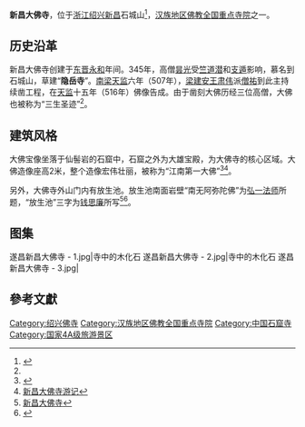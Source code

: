 {{文物保护单位
| 级别 = 全国
| Cat = 浙江全国重点文物保护单位
| 省区市 = 浙江省
| 名称 = 大佛寺石弥勒像
| 图片 = 
| 编号 = 7-1524-4-027
| 分类 = 石刻及其他
| 时代 = 南北朝
| 所在 = [[绍兴市|绍兴市]][[新昌县|新昌县]]
| 登录 = 2013年3月
}}
'''新昌大佛寺'''，位于[[浙江省|浙江]][[绍兴市|绍兴]][[新昌县|新昌]]石城山<ref>{{Cite web |url=http://www.zj.xinhuanet.com/2007special/2007-10/03/content_11318758.htm |title="十一"心灵最宁静的去处：新昌大佛寺 |access-date=2009-09-03 |archive-date=2016-03-04 |archive-url=https://web.archive.org/web/20160304130503/http://www.zj.xinhuanet.com/2007special/2007-10/03/content_11318758.htm |dead-url=yes }}</ref>，[[汉族地区佛教全国重点寺院|汉族地区佛教全国重点寺院]]之一。<!-- 大佛寺佛像十分壮丽宏伟，希望有照片的朋友能够在此补充，或与我联系，谢谢！- Walter Grassroot -->

== 历史沿革 ==
新昌大佛寺创建于[[东晋|东晋]][[永和_(晋穆帝)|永和]]年间。345年，高僧[[昙光|昙光]]受[[竺道潜|竺道潜]]和[[支遁|支遁]]影响，慕名到石城山，草建“'''隐岳寺'''”。[[南梁|南梁]][[天监|天监]]六年（507年），[[梁|梁]][[建安王|建安王]][[肃伟|肃伟]]派[[僧祐|僧祐]]到此主持续凿工程，在[[天监|天监]]十五年（516年）佛像告成。由于凿刻大佛历经三位高僧，大佛也被称为“三生圣迹”<ref name="n" />。

== 建筑风格 ==
大佛宝像坐落于仙髻岩的石窟中，石窟之外为大雄宝殿，为大佛寺的核心区域。大佛造像座高2米，整个造像宏伟壮丽，被称为“江南第一大佛”<ref>{{Cite web |url=http://www.zjol.com.cn/05gotrip/system/2007/01/25/008131544.shtml |title=新昌大佛寺风景名胜区 |access-date=2009-09-03 |archive-date=2009-07-08 |archive-url=https://web.archive.org/web/20090708092530/http://www.zjol.com.cn/05gotrip/system/2007/01/25/008131544.shtml |dead-url=no }}</ref><ref>[http://www.aliyeye.com/article/3550 新昌大佛寺游记]{{dead link|date=2017年12月 |bot=InternetArchiveBot |fix-attempted=yes }}</ref>。

另外，大佛寺外山门内有放生池。放生池南面岩壁“南无阿弥陀佛”为[[弘一法师|弘一法师]]所题，“放生池”三字为[[钱思廉|钱思廉]]所写<ref name="n">[http://www.sx.gov.cn/portal/main/article_list.jsp?catalog_id=20060814000030 新昌大佛寺]{{dead link|date=2017年12月 |bot=InternetArchiveBot |fix-attempted=yes }}</ref><ref>{{Cite web |url=http://bj.sina.com.cn/n/2007-08-13/1206148157.shtml |title=新昌景点--新昌大佛寺 |access-date=2009-09-03 |archive-date=2021-01-12 |archive-url=https://web.archive.org/web/20210112220452/http://bj.sina.com.cn/n/2007-08-13/1206148157.shtml |dead-url=no }}</ref>。

== 图集 ==
<gallery>
遂昌新昌大佛寺 - 1.jpg|寺中的木化石
遂昌新昌大佛寺 - 2.jpg|寺中的木化石
遂昌新昌大佛寺 - 3.jpg|
</gallery>

==參考文獻==
<div class="references-small">
<references />
</div>
{{China-buddhism-temple}}
{{浙江全国重点文物保护单位}}

[[Category:绍兴佛寺|Category:绍兴佛寺]]
[[Category:汉族地区佛教全国重点寺院|Category:汉族地区佛教全国重点寺院]]
[[Category:中国石窟寺|Category:中国石窟寺]]
[[Category:国家4A级旅游景区|Category:国家4A级旅游景区]]